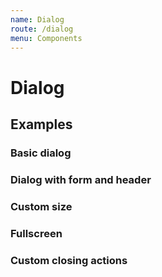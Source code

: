 ```yaml
---
name: Dialog
route: /dialog
menu: Components
---
```


# Dialog

<limel-props name="limel-dialog" />

## Examples

### Basic dialog
<limel-example name="limel-example-dialog" /> 

### Dialog with form and header
<limel-example name="limel-example-dialog-form" path="dialog"/> 

### Custom size
<limel-example name="limel-example-dialog-size" path="dialog"/> 

### Fullscreen
<limel-example name="limel-example-dialog-fullscreen" path="dialog"/> 

### Custom closing actions
<limel-example name="limel-example-dialog-closing-actions" path="dialog"/> 
